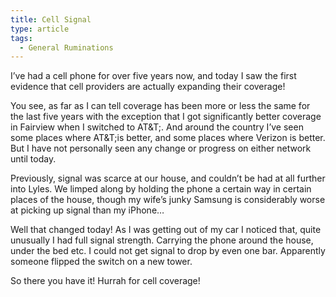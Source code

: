 ```yaml
---
title: Cell Signal
type: article
tags:
  - General Ruminations
---
```


I’ve had a cell phone for over five years now, and today I saw the first evidence that cell providers are actually expanding their coverage!  
  
You see, as far as I can tell coverage has been more or less the same for the last five years with the exception that I got significantly better coverage in Fairview when I switched to AT&T;. And around the country I’ve seen some places where AT&T;is better, and some places where Verizon is better. But I have not personally seen any change or progress on either network until today.  
  
Previously, signal was scarce at our house, and couldn’t be had at all further into Lyles. We limped along by holding the phone a certain way in certain places of the house, though my wife’s junky Samsung is considerably worse at picking up signal than my iPhone…  
  
Well that changed today! As I was getting out of my car I noticed that, quite unusually I had full signal strength. Carrying the phone around the house, under the bed etc. I could not get signal to drop by even one bar. Apparently someone flipped the switch on a new tower.  
  

So there you have it! Hurrah for cell coverage!
